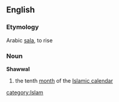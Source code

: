 ==English==
===Etymology===
Arabic [[sala]], to rise
===Noun===
'''Shawwal'''
# the tenth [[month]] of the [[Islamic calendar]]
[[category:Islam]]